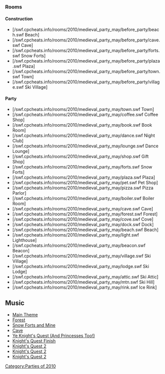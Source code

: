 


===Rooms===
====Construction====
*[/swf.cpcheats.info/rooms/2010/medieval_party_may/before_party/beach.swf Beach]
*[/swf.cpcheats.info/rooms/2010/medieval_party_may/before_party/cave.swf Cave]
*[/swf.cpcheats.info/rooms/2010/medieval_party_may/before_party/forts.swf Snow Forts]
*[/swf.cpcheats.info/rooms/2010/medieval_party_may/before_party/plaza.swf Plaza]
*[/swf.cpcheats.info/rooms/2010/medieval_party_may/before_party/town.swf Town]
*[/swf.cpcheats.info/rooms/2010/medieval_party_may/before_party/village.swf Ski Village]

====Party====
*[/swf.cpcheats.info/rooms/2010/medieval_party_may/town.swf Town]
*[/swf.cpcheats.info/rooms/2010/medieval_party_may/coffee.swf Coffee Shop]
*[/swf.cpcheats.info/rooms/2010/medieval_party_may/book.swf Book Room]
*[/swf.cpcheats.info/rooms/2010/medieval_party_may/dance.swf Night Club]
*[/swf.cpcheats.info/rooms/2010/medieval_party_may/lounge.swf Dance Lounge]
*[/swf.cpcheats.info/rooms/2010/medieval_party_may/shop.swf Gift Shop]
*[/swf.cpcheats.info/rooms/2010/medieval_party_may/forts.swf Snow Forts]
*[/swf.cpcheats.info/rooms/2010/medieval_party_may/plaza.swf Plaza]
*[/swf.cpcheats.info/rooms/2010/medieval_party_may/pet.swf Pet Shop]
*[/swf.cpcheats.info/rooms/2010/medieval_party_may/pizza.swf Pizza Parlor]
*[/swf.cpcheats.info/rooms/2010/medieval_party_may/boiler.swf Boiler Room]
*[/swf.cpcheats.info/rooms/2010/medieval_party_may/cave.swf Cave]
*[/swf.cpcheats.info/rooms/2010/medieval_party_may/forest.swf Forest]
*[/swf.cpcheats.info/rooms/2010/medieval_party_may/cove.swf Cove]
*[/swf.cpcheats.info/rooms/2010/medieval_party_may/dock.swf Dock]
*[/swf.cpcheats.info/rooms/2010/medieval_party_may/beach.swf Beach]
*[/swf.cpcheats.info/rooms/2010/medieval_party_may/light.swf Lighthouse]
*[/swf.cpcheats.info/rooms/2010/medieval_party_may/beacon.swf Beacon]
*[/swf.cpcheats.info/rooms/2010/medieval_party_may/village.swf Ski Village]
*[/swf.cpcheats.info/rooms/2010/medieval_party_may/lodge.swf Ski Lodge]
*[/swf.cpcheats.info/rooms/2010/medieval_party_may/attic.swf Ski Attic]
*[/swf.cpcheats.info/rooms/2010/medieval_party_may/mtn.swf Ski Hill]
*[/swf.cpcheats.info/rooms/2010/medieval_party_may/rink.swf Ice Rink]

==Music==
*[[Media:Music233.swf|Main Theme]]
*[[Media:Music235.swf|Forest]]
*[[Media:Music236.swf|Snow Forts and Mine]]
*[[Media:Music237.swf|Cave]]
*[[Media:Music266.swf|Ye Knight's Quest (And Princesses Too!)]]
*[[Media:Music265.swf|Knight's Quest Finish]]
*[[Media:Music286.swf|Knight's Quest 2]]
*[[Media:Music287.swf|Knight's Quest 2]]
*[[Media:Music288.swf|Knight's Quest 2]]
{{Parties}}

[[Category:Parties of 2010]]
